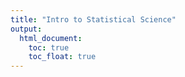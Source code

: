 ```yaml
---
title: "Intro to Statistical Science"
output:
  html_document:
    toc: true
    toc_float: true
---
```



